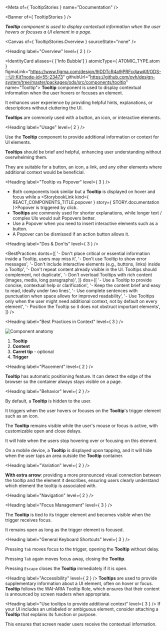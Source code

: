 
<Meta of={ TooltipStories } name="Documentation" />

<Banner of={ TooltipStories } />

_**Tooltip** component is used to display contextual information when the user hovers or focuses a UI element in a page._

<Canvas of={ TooltipStories.Overview } sourceState="none" />

<Heading label="Overview" level={ 2 } />

<IdentityCard aliases={ ['Info Bubble'] }
              atomicType={ ATOMIC_TYPE.atom }
              figmaLink="https://www.figma.com/design/9jDDTcR4a9jPRFcdjawAlf/ODS---UI-Kit?node-id=55-23473"
              githubUrl="https://github.com/ovh/design-system/tree/master/packages/ods/src/components/tooltip"
              name="Tooltip">
  **Tooltip** component is used to display contextual information when the user hovers or focuses an element.

  It enhances user experience by providing helpful hints, explanations, or descriptions without cluttering the UI.

  **Tooltips** are commonly used with a button, an icon, or interactive elements.
</IdentityCard>

<Heading label="Usage" level={ 2 } />

Use the **Tooltip** component to provide additional information or context for UI elements.

**Tooltips** should be brief and helpful, enhancing user understanding without overwhelming them.

They are suitable for a button, an icon, a link, and any other elements where additional context would be beneficial.

<Heading label="Tooltip vs Popover" level={ 3 } />

- Both components look similar but a **Tooltip** is displayed on hover and focus while a <StorybookLink kind={ REACT_COMPONENTS_TITLE.popover } story={ STORY.documentation }>Popover</StorybookLink> is triggered by click.
- **Tooltips** are commonly used for shorter explanations, while longer text / complex UIs would suit Popovers better.
- Use a Popover when you need to insert interactive elements such as a button.
- A Popover can be dismissed if an action button allows it.

<Heading label="Dos & Don'ts" level={ 3 } />

<BestPractices
  donts={[
    '- Don\'t place critical or essential information inside a Tooltip, users may miss it',
    '- Don\'t use Tooltip to show error messages',
    '- Don\'t include interactive elements (e.g., buttons, links) inside a Tooltip',
    '- Don\'t repeat content already visible in the UI. Tooltips should complement, not duplicate',
    '- Don\'t overload Tooltips with rich content (images, media, long paragraphs)',
  ]}
  dos={[
    '- Use a Tooltip to provide concise, contextual help or clarification',
    '- Keep the content brief and easy to read, ideally under two lines',
    '- Use complete sentences with punctuation when space allows for improved readability',
    '- Use Tooltips only when the user might need additional context, not by default on every element',
    '- Position the Tooltip so it does not obstruct important elements',
  ]}
/>

<Heading label="Best Practices in Context" level={ 3 } />

![Component anatomy](components/tooltip/anatomy.png "Component anatomy")

1. **Tooltip**
2. **Content**
3. **Carret tip** - optional
4. **Trigger**

<Heading label="Placement" level={ 2 } />

**Tooltip** has automatic positioning feature. It can detect the edge of the browser so the container always stays visible on a page.

<Heading label="Behavior" level={ 2 } />

By default, a **Tooltip** is hidden to the user.

It triggers when the user hovers or focuses on the **Tooltip**'s trigger element such as an icon.

The **Tooltip** remains visible while the user's mouse or focus is active, with customizable open and close delays.

It will hide when the users stop hovering over or focusing on this element.

On a mobile device, a **Tooltip** is displayed upon tapping, and it will hide when the user taps an area outside the **Tooltip** container.

<Heading label="Variation" level={ 2 } />

**With extra arrow**: providing a more pronounced visual connection between the tooltip and the element it describes, ensuring users clearly understand which element the tooltip is associated with.

<Heading label="Navigation" level={ 2 } />

<Heading label="Focus Management" level={ 3 } />

The **Tooltip** is tied to its trigger element and becomes visible when the trigger receives focus.

It remains open as long as the trigger element is focused.

<Heading label="General Keyboard Shortcuts" level={ 3 } />

Pressing `Tab` moves focus to the trigger, opening the **Tooltip** without delay.

Pressing `Tab` again moves focus away, closing the **Tooltip**.

Pressing `Escape` closes the **Tooltip** immediately if it is open.

<Heading label="Accessibility" level={ 2 } />
**Tooltips** are used to provide supplementary information about a UI element, often on hover or focus. **Tooltip** follows the <ExternalLink href="https://developer.mozilla.org/en-US/docs/Web/Accessibility/ARIA/Reference/Roles/tooltip_role">WAI-ARIA Tooltip Role</ExternalLink>, which ensures that their content is announced by screen readers when appropriate.

<Heading label="Use tooltips to provide additional context" level={ 3 } />
If your UI includes an unlabeled or ambiguous element, consider attaching a **Tooltip** that explains its function or purpose.

<Canvas of={TooltipStories.AccessibilityTooltip} sourceState="shown" />
<Icon aria-hidden
      name={ ICON_NAME.circleInfo }
      style={{ color: 'var(--ods-color-primary-500)' }} /> This ensures that screen reader users receive the contextual information.
